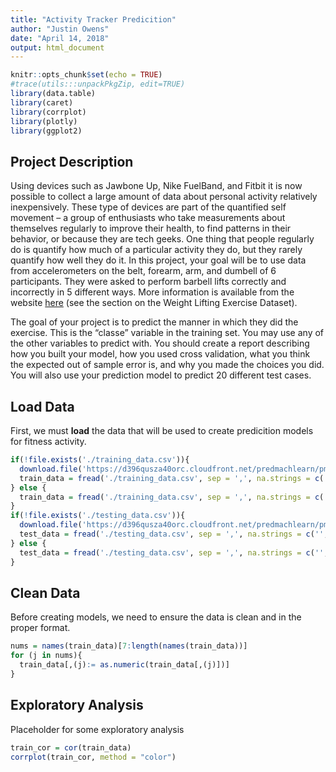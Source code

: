 ```yaml
---
title: "Activity Tracker Predicition"
author: "Justin Owens"
date: "April 14, 2018"
output: html_document
---
```


```r
knitr::opts_chunk$set(echo = TRUE)
#trace(utils:::unpackPkgZip, edit=TRUE)
library(data.table)
library(caret)
library(corrplot)
library(plotly)
library(ggplot2)
```

## Project Description

Using devices such as Jawbone Up, Nike FuelBand, and Fitbit it is now possible to collect a large amount of data about personal activity relatively inexpensively. These type of devices are part of the quantified self movement – a group of enthusiasts who take measurements about themselves regularly to improve their health, to find patterns in their behavior, or because they are tech geeks. One thing that people regularly do is quantify how much of a particular activity they do, but they rarely quantify how well they do it. In this project, your goal will be to use data from accelerometers on the belt, forearm, arm, and dumbell of 6 participants. They were asked to perform barbell lifts correctly and incorrectly in 5 different ways. More information is available from the website [here](http://web.archive.org/web/20161224072740/http:/groupware.les.inf.puc-rio.br/har) (see the section on the Weight Lifting Exercise Dataset).

The goal of your project is to predict the manner in which they did the exercise. This is the "classe" variable in the training set. You may use any of the other variables to predict with. You should create a report describing how you built your model, how you used cross validation, what you think the expected out of sample error is, and why you made the choices you did. You will also use your prediction model to predict 20 different test cases.

## Load Data

First, we must **load** the data that will be used to create predicition models for fitness activity.

```r
if(!file.exists('./training_data.csv')){
  download.file('https://d396qusza40orc.cloudfront.net/predmachlearn/pml-training.csv', './training_data.csv')
  train_data = fread('./training_data.csv', sep = ',', na.strings = c('','NA','#DIV/0!'))
} else {
  train_data = fread('./training_data.csv', sep = ',', na.strings = c('','NA','#DIV/0!'))
}
if(!file.exists('./testing_data.csv')){
  download.file('https://d396qusza40orc.cloudfront.net/predmachlearn/pml-testing.csv', './testing_data.csv')
  test_data = fread('./testing_data.csv', sep = ',', na.strings = c('','NA','#DIV/0!'))
} else {
  test_data = fread('./testing_data.csv', sep = ',', na.strings = c('','NA','#DIV/0!'))
}
```

## Clean Data

Before creating models, we need to ensure the data is clean and in the proper format.

```r
nums = names(train_data)[7:length(names(train_data))]
for (j in nums){
  train_data[,(j):= as.numeric(train_data[,(j)])]
}
```

## Exploratory Analysis

Placeholder for some exploratory analysis

```r
train_cor = cor(train_data)
corrplot(train_cor, method = "color")
```


